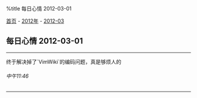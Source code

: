 %title 每日心情 2012-03-01

[[../../../index|首页]] - [[../index|2012年]] - [[index|2012-03]]
==每日心情 2012-03-01==
----
终于解决掉了`VimWiki`的编码问题，真是够烦人的
======中午11:46======
----
